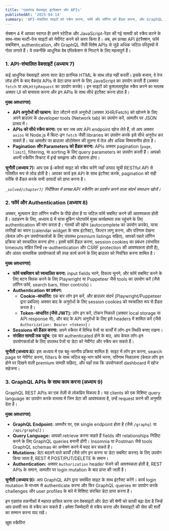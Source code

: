 ```yaml
---
title: 'एडवांस्ड वेबसाइट इंटरैक्शन और APIs'
publishedAt: '2025-04-14'
summary: 'API-संचालित साइटों को स्क्रैप करना, फॉर्म और लॉगिन को हैंडल करना, और GraphQL endpoints के साथ इंटरैक्ट करना सीखें।'
---
```


सेक्शन 4 में आपका स्वागत है! हमने स्टेटिक और JavaScript-रेंडर की गई सामग्री को स्क्रैप करने के साथ-साथ मल्टी-पेज साइटों को नेवीगेट करने को कवर किया है। अब, हम प्रत्यक्ष API इंटरैक्शन, फॉर्म सबमिशन, authentication, और GraphQL जैसी विशेष APIs से जुड़े अधिक जटिल परिदृश्यों में गोता लगाते हैं। ये तकनीकें आधुनिक वेब एप्लिकेशन से निपटने के लिए महत्वपूर्ण हैं।

### 1. API-संचालित वेबसाइटें (अध्याय 7)

कई आधुनिक वेबसाइटें अपना सारा डेटा प्रारंभिक HTML के साथ लोड नहीं करतीं। इसके बजाय, वे पेज लोड होने के बाद बैकएंड APIs से डेटा प्राप्त करने के लिए JavaScript का उपयोग करती हैं (अक्सर `fetch` या `XMLHttpRequest` का उपयोग करके)। इन साइटों को कुशलतापूर्वक स्क्रैप करने का मतलब अक्सर UI को बायपास करना और इन APIs के साथ सीधे इंटरैक्ट करना होता है।

**मुख्य अवधारणाएं:**

*   **API अनुरोधों की पहचान:** डेटा लौटाने वाले अनुरोधों (अक्सर XHR/Fetch) को खोजने के लिए अपने ब्राउज़र के developer tools (Network tab) का उपयोग करें, आमतौर पर JSON प्रारूप में।
*   **APIs को सीधे स्क्रैप करना:** एक बार जब आप API endpoint खोज लेते हैं, तो आप अक्सर `axios` या Node.js में बिल्ट-इन `fetch` जैसी libraries का उपयोग करके इसे सीधे अनुरोध कर सकते हैं। यह आमतौर पर ब्राउज़र ऑटोमेशन की तुलना में तेज़ और अधिक विश्वसनीय होता है।
*   **Pagination और Parameters को हैंडल करना:** APIs अक्सर pagination (`page`, `limit`), filtering, या sorting के लिए query parameters का उपयोग करती हैं। आपको अपनी स्क्रैपिंग स्क्रिप्ट में इन्हें समझना और दोहराना होगा।

**चुनौती (अध्याय 7):** आप एक ई-कॉमर्स साइट को स्क्रैप करेंगे जहाँ उत्पाद सूची RESTful API से गतिशील रूप से लोड होती है। आपका कार्य इस API के साथ इंटरैक्ट करके, pagination को सही तरीके से हैंडल करके सभी उत्पादों को प्राप्त करना है।

*`_solved/chapter7/` निर्देशिका में प्रत्यक्ष API स्क्रैपिंग का प्रदर्शन करने वाला संदर्भ समाधान खोजें।*

### 2. फॉर्म और Authentication (अध्याय 8)

अक्सर, मूल्यवान डेटा लॉगिन स्क्रीन के पीछे होता है या जटिल फॉर्म सबमिट करने की आवश्यकता होती है। उदाहरण के लिए, अध्याय 8 में यात्रा बुकिंग प्लेटफॉर्म मुख्य कार्यक्षमता तक पहुंचने के लिए authentication की मांग करता है। गंतव्यों की खोज (autocomplete का उपयोग करके), यात्रा तारीखों का चयन (calendar widget के साथ इंटरैक्ट), फिल्टर लागू करना, और परिणाम देखना (केवल लॉग-इन उपयोगकर्ताओं के लिए उपलब्ध premium listings सहित), आपको पहले लॉगिन प्रक्रिया को स्वचालित करना होगा। इसमें फॉर्म हैंडल करना, session cookies का प्रबंधन (संभावित timeouts सहित जिन्हें re-authentication और CSRF protection की आवश्यकता होती है), और अंततः वास्तविक उपयोगकर्ता की तरह कार्य करने के लिए ब्राउज़र को नियंत्रित करना शामिल है।

**मुख्य अवधारणाएं:**

*   **फॉर्म सबमिशन को स्वचालित करना:** input fields भरने, विकल्प चुनने, और फॉर्म सबमिट करने के लिए बटन क्लिक करने के लिए Playwright या Puppeteer जैसे tools का उपयोग करें (जैसे लॉगिन फॉर्म, search bars, filter controls)।
*   **Authentication का प्रबंधन:**
    *   **Cookie-आधारित:** एक बार लॉग इन करें, और ब्राउज़र संदर्भ (Playwright/Puppeteer द्वारा प्रबंधित) अक्सर बाद के अनुरोधों के लिए session cookies को स्वचालित रूप से हैंडल करता है।
    *   **Token-आधारित (जैसे JWT):** लॉग इन करें, टोकन निकालें (अक्सर local storage या API response से), और बाद के API अनुरोधों के लिए इसे headers में शामिल करें (जैसे `Authorization: Bearer <token>`)।
*   **Sessions को हैंडल करना:** अपने स्क्रैपर में विभिन्न पेजों या कार्यों में लॉग-इन स्थिति बनाए रखना।
*   **संरक्षित सामग्री तक पहुंच:** एक बार authenticated होने के बाद, आप केवल लॉग-इन उपयोगकर्ताओं के लिए उपलब्ध पेजों या डेटा को नेवीगेट और स्क्रैप कर सकते हैं।

**चुनौती (अध्याय 8):** इस अध्याय में एक बहु-चरणीय प्रक्रिया शामिल है: साइट में लॉग इन करना, search page पर नेवीगेट करना, filters के साथ जटिल बहु-भाग फॉर्म भरना, परिणाम निकालना (केवल लॉग इन होने पर दिखने वाली premium सामग्री सहित), और यहाँ तक कि उपयोगकर्ता dashboard में खोज सहेजना।

### 3. GraphQL APIs के साथ काम करना (अध्याय 9)

GraphQL REST APIs का एक तेज़ी से लोकप्रिय विकल्प है। यह clients को एक विशिष्ट query language का उपयोग करके वास्तव में जिन डेटा की आवश्यकता है, उन्हें request करने की अनुमति देता है।

**मुख्य अवधारणाएं:**

*   **GraphQL Endpoint:** आमतौर पर, एक single endpoint होता है (जैसे `/graphql` या `/api/graphql`)।
*   **Query Language:** आपको retrieve करना चाहते हैं fields और relationships निर्दिष्ट करने के लिए GraphQL queries बनानी होंगी। Insomnia या Postman जैसे tools GraphQL schemas का अन्वेषण करने में मदद कर सकते हैं।
*   **Mutations:** डेटा बदलने वाले कार्यों (जैसे लॉग इन करना या डेटा सबमिट करना) के लिए उपयोग किया जाता है, REST में POST/PUT/DELETE के समान।
*   **Authentication:** अक्सर `Authorization` header भेजने की आवश्यकता होती है, REST APIs के समान, आमतौर पर login mutation के बाद प्राप्त की जाती है।

**चुनौती (अध्याय 9):** आप GraphQL API द्वारा समर्थित साइट के साथ इंटरैक्ट करेंगे। कार्य login mutation के माध्यम से authenticate करना और फिर GraphQL queries का उपयोग करके challenges और user profiles के बारे में विशिष्ट संरचित डेटा प्राप्त करना है।

इन एडवांस तकनीकों में महारत हासिल करना उन वेबसाइटों और डेटा की श्रेणी को काफी बढ़ा देता है जिन्हें आप प्रभावी रूप से स्क्रैप कर सकते हैं। हमेशा जिम्मेदारी से स्क्रैप करना और वेबसाइटों की सेवा की शर्तों का सम्मान करना याद रखें।

खुश स्क्रैपिंग!